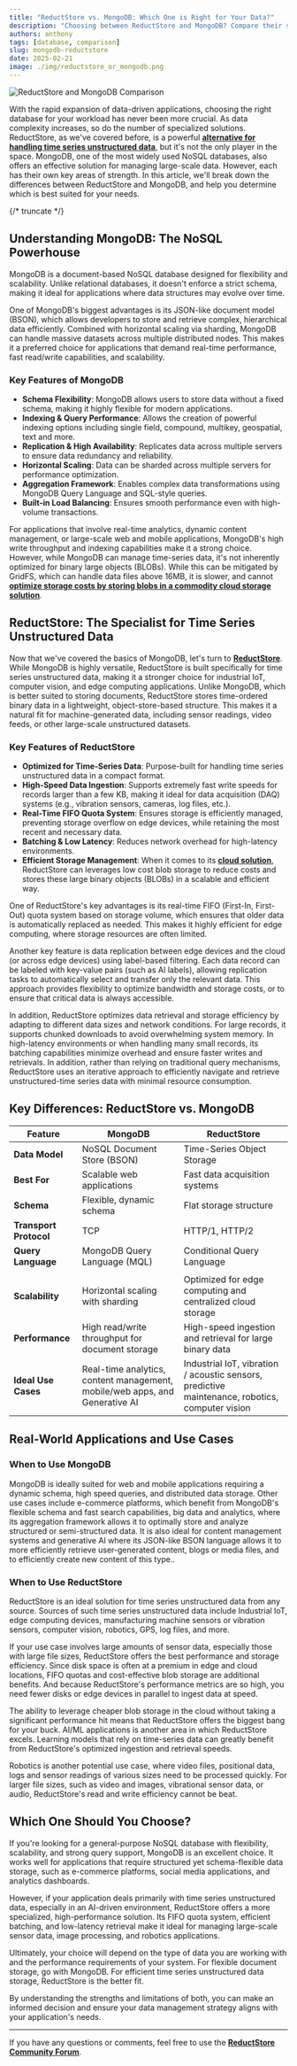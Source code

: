 ```yaml
---
title: "ReductStore vs. MongoDB: Which One is Right for Your Data?"
description: "Choosing between ReductStore and MongoDB? Compare their strengths: time series object storage vs. document database. Optimize now."
authors: anthony
tags: [database, comparison]
slug: mongodb-reductstore
date: 2025-02-21
image: ./img/reductstore_or_mongodb.png
---
```


![ReductStore and MongoDB Comparison](./img/reductstore_or_mongodb.png)

With the rapid expansion of data-driven applications, choosing the right database for your workload has never been more crucial. As data complexity increases, so do the number of specialized solutions. ReductStore, as we've covered before, is a powerful [**alternative for handling time series unstructured data**](/blog/comparisons/iot/reductstore-vs-mongodb), but it's not the only player in the space. MongoDB, one of the most widely used NoSQL databases, also offers an effective solution for managing large-scale data. However, each has their own key areas of strength. In this article, we'll break down the differences between ReductStore and MongoDB, and help you determine which is best suited for your needs.

{/* truncate */}

## Understanding MongoDB: The NoSQL Powerhouse

MongoDB is a document-based NoSQL database designed for flexibility and scalability. Unlike relational databases, it doesn't enforce a strict schema, making it ideal for applications where data structures may evolve over time.

One of MongoDB's biggest advantages is its JSON-like document model (BSON), which allows developers to store and retrieve complex, hierarchical data efficiently. Combined with horizontal scaling via sharding, MongoDB can handle massive datasets across multiple distributed nodes. This makes it a preferred choice for applications that demand real-time performance, fast read/write capabilities, and scalability.

### Key Features of MongoDB

- **Schema Flexibility**: MongoDB allows users to store data without a fixed schema, making it highly flexible for modern applications.
- **Indexing & Query Performance**: Allows the creation of powerful indexing options including single field, compound, multikey, geospatial, text and more.
- **Replication & High Availability**: Replicates data across multiple servers to ensure data redundancy and reliability.
- **Horizontal Scaling**: Data can be sharded across multiple servers for performance optimization.
- **Aggregation Framework**: Enables complex data transformations using MongoDB Query Language and SQL-style queries.
- **Built-in Load Balancing**: Ensures smooth performance even with high-volume transactions.

For applications that involve real-time analytics, dynamic content management, or large-scale web and mobile applications, MongoDB's high write throughput and indexing capabilities make it a strong choice. However, while MongoDB can manage time-series data, it's not inherently optimized for binary large objects (BLOBs). While this can be mitigated by GridFS, which can handle data files above 16MB, it is slower, and cannot [**optimize storage costs by storing blobs in a commodity cloud storage solution**](/solutions/cloud).

## ReductStore: The Specialist for Time Series Unstructured Data

Now that we've covered the basics of MongoDB, let's turn to [**ReductStore**](/). While MongoDB is highly versatile, ReductStore is built specifically for time series unstructured data, making it a stronger choice for industrial IoT, computer vision, and edge computing applications. Unlike MongoDB, which is better suited to storing documents, ReductStore stores time-ordered binary data in a lightweight, object-store-based structure. This makes it a natural fit for machine-generated data, including sensor readings, video feeds, or other large-scale unstructured datasets.

### Key Features of ReductStore

- **Optimized for Time-Series Data**: Purpose-built for handling time series unstructured data in a compact format.
- **High-Speed Data Ingestion**: Supports extremely fast write speeds for records larger than a few KB, making it ideal for data acquisition (DAQ) systems (e.g., vibration sensors, cameras, log files, etc.).
- **Real-Time FIFO Quota System**: Ensures storage is efficiently managed, preventing storage overflow on edge devices, while retaining the most recent and necessary data.
- **Batching & Low Latency**: Reduces network overhead for high-latency environments.
- **Efficient Storage Management**: When it comes to its [**cloud solution**](/solutions/cloud), ReductStore can leverages low cost blob storage to reduce costs and stores these large binary objects (BLOBs) in a scalable and efficient way.

One of ReductStore's key advantages is its real-time FIFO (First-In, First-Out) quota system based on storage volume, which ensures that older data is automatically replaced as needed. This makes it highly efficient for edge computing, where storage resources are often limited.

Another key feature is data replication between edge devices and the cloud (or across edge devices) using label-based filtering. Each data record can be labeled with key-value pairs (such as AI labels), allowing replication tasks to automatically select and transfer only the relevant data. This approach provides flexibility to optimize bandwidth and storage costs, or to ensure that critical data is always accessible.

In addition, ReductStore optimizes data retrieval and storage efficiency by adapting to different data sizes and network conditions. For large records, it supports chunked downloads to avoid overwhelming system memory. In high-latency environments or when handling many small records, its batching capabilities minimize overhead and ensure faster writes and retrievals. In addition, rather than relying on traditional query mechanisms, ReductStore uses an iterative approach to efficiently navigate and retrieve unstructured-time series data with minimal resource consumption.

## Key Differences: ReductStore vs. MongoDB

| **Feature**            | **MongoDB**                                                                 | **ReductStore**                                                                                 |
| ---------------------- | --------------------------------------------------------------------------- | ----------------------------------------------------------------------------------------------- |
| **Data Model**         | NoSQL Document Store (BSON)                                                 | Time-Series Object Storage                                                                      |
| **Best For**           | Scalable web applications                                                   | Fast data acquisition systems                                                                   |
| **Schema**             | Flexible, dynamic schema                                                    | Flat storage structure                                                                          |
| **Transport Protocol** | TCP                                                                         | HTTP/1, HTTP/2                                                                                  |
| **Query Language**     | MongoDB Query Language (MQL)                                                | Conditional Query Language                                                                      |
|                        |
| **Scalability**        | Horizontal scaling with sharding                                            | Optimized for edge computing and centralized cloud storage                                      |
| **Performance**        | High read/write throughput for document storage                             | High-speed ingestion and retrieval for large binary data                                        |
| **Ideal Use Cases**    | Real-time analytics, content management, mobile/web apps, and Generative AI | Industrial IoT, vibration / acoustic sensors, predictive maintenance, robotics, computer vision |

## Real-World Applications and Use Cases

### When to Use MongoDB

MongoDB is ideally suited for web and mobile applications requiring a dynamic schema, high speed queries, and distributed data storage. Other use cases include e-commerce platforms, which benefit from MongoDB's flexible schema and fast search capabilities, big data and analytics, where its aggregation framework allows it to optimally store and analyze structured or semi-structured data. It is also ideal for content management systems and generative AI where its JSON-like BSON language allows it to more efficiently retrieve user-generated content, blogs or media files, and to efficiently create new content of this type..

### When to Use ReductStore

ReductStore is an ideal solution for time series unstructured data from any source. Sources of such time series unstructured data include Industrial IoT, edge computing devices, manufacturing machine sensors or vibration sensors, computer vision, robotics, GPS, log files, and more.

If your use case involves large amounts of sensor data, especially those with large file sizes, ReductStore offers the best performance and storage efficiency. Since disk space is often at a premium in edge and cloud locations, FIFO quotas and cost-effective blob storage are additional benefits. And because ReductStore's performance metrics are so high, you need fewer disks or edge devices in parallel to ingest data at speed.

The ability to leverage cheaper blob storage in the cloud without taking a significant performance hit means that ReductStore offers the biggest bang for your buck. AI/ML applications is another area in which ReductStore excels. Learning models that rely on time-series data can greatly benefit from ReductStore's optimized ingestion and retrieval speeds.

Robotics is another potential use case, where video files, positional data, logs and sensor readings of various sizes need to be processed quickly. For larger file sizes, such as video and images, vibrational sensor data, or audio, ReductStore's read and write efficiency cannot be beat.

## Which One Should You Choose?

If you're looking for a general-purpose NoSQL database with flexibility, scalability, and strong query support, MongoDB is an excellent choice. It works well for applications that require structured yet schema-flexible data storage, such as e-commerce platforms, social media applications, and analytics dashboards.

However, if your application deals primarily with time series unstructured data, especially in an AI-driven environment, ReductStore offers a more specialized, high-performance solution. Its FIFO quota system, efficient batching, and low-latency retrieval make it ideal for managing large-scale sensor data, image processing, and robotics applications.

Ultimately, your choice will depend on the type of data you are working with and the performance requirements of your system. For flexible document storage, go with MongoDB. For efficient time series unstructured data storage, ReductStore is the better fit.

By understanding the strengths and limitations of both, you can make an informed decision and ensure your data management strategy aligns with your application's needs.

---

If you have any questions or comments, feel free to use the [**ReductStore Community Forum**](https://community.reduct.store/signup).
